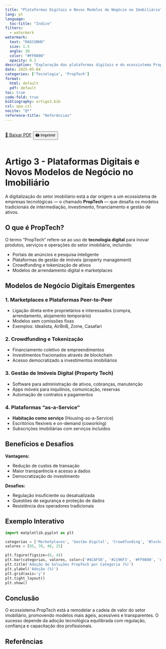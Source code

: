 ```yaml
---
title: "Plataformas Digitais e Novos Modelos de Negócio no Imobiliário"
lang: pt
language:
  toc-title: "Índice"
filters:
  - watermark
watermark:
  text: "RASCUNHO"
  size: 1.5
  angle: 30
  color: "#FF0000"
  opacity: 0.1
description: "Exploração das plataformas digitais e do ecossistema PropTech, destacando os impactos sobre intermediação, investimento, financiamento e gestão de ativos."
date: 2025-05-04
categories: ['Tecnologia', 'PropTech']
format:
  html: default
  pdf: default
toc: true
code-fold: true
bibliography: artigo3.bib
csl: apa.csl
nocite: "@*"
reference-title: "Referências"
---
```


<div style="display: flex; gap: 1rem; margin-bottom: 1rem;">
  <a href="./index.pdf" target="_blank" class="btn btn-primary">📄 Baixar PDF</a>
  <button onclick="window.print()" class="btn btn-outline-secondary">🖨️ Imprimir</button>
</div>

# Artigo 3 - Plataformas Digitais e Novos Modelos de Negócio no Imobiliário

A digitalização do setor imobiliário está a dar origem a um ecossistema de empresas tecnológicas — o chamado **PropTech** — que desafia os modelos tradicionais de intermediação, investimento, financiamento e gestão de ativos.

## O que é PropTech?

O termo “PropTech” refere-se ao uso de **tecnologia digital** para inovar produtos, serviços e operações do setor imobiliário, incluindo:

- Portais de anúncios e pesquisa inteligente
- Plataformas de gestão de imóveis (property management)
- Crowdfunding e tokenização de ativos
- Modelos de arrendamento digital e marketplaces

## Modelos de Negócio Digitais Emergentes

### 1. Marketplaces e Plataformas Peer-to-Peer

- Ligação direta entre proprietários e interessados (compra, arrendamento, alojamento temporário)
- Modelos sem comissões fixas
- Exemplos: Idealista, AirBnB, Zome, Casafari

### 2. Crowdfunding e Tokenização

- Financiamento coletivo de empreendimentos
- Investimentos fracionados através de blockchain
- Acesso democratizado a investimentos imobiliários

### 3. Gestão de Imóveis Digital (Property Tech)

- Software para administração de ativos, cobranças, manutenção
- Apps móveis para inquilinos, comunicação, reservas
- Automação de contratos e pagamentos

### 4. Plataformas "as-a-Service"

- **Habitação como serviço** (Housing-as-a-Service)
- Escritórios flexíveis e on-demand (coworking)
- Subscrições imobiliárias com serviços incluídos

## Benefícios e Desafios

**Vantagens:**

- Redução de custos de transação
- Maior transparência e acesso a dados
- Democratização do investimento

**Desafios:**

- Regulação insuficiente ou desatualizada
- Questões de segurança e proteção de dados
- Resistência dos operadores tradicionais

## Exemplo Interativo

::: {.content-visible when-format="html"}

<canvas id="graficoPropTech" width="600" height="400"></canvas>

<script src="https://cdn.jsdelivr.net/npm/chart.js"></script>
<script>
  const ctx = document.getElementById('graficoPropTech').getContext('2d');
  new Chart(ctx, {
    type: 'bar',
    data: {
      labels: ['Marketplaces', 'Gestão Digital', 'Crowdfunding', 'Blockchain'],
      datasets: [{
        label: 'Nível de Adoção no Mercado (%)',
        data: [85, 70, 40, 25],
        backgroundColor: ['#4CAF50', '#2196F3', '#FF9800', '#9C27B0']
      }]
    },
    options: {
      responsive: true,
      plugins: {
        legend: { position: 'top' },
        title: {
          display: true,
          text: 'Adoção de Soluções PropTech por Categoria'
        }
      }
    }
  });
</script>

:::

```python
import matplotlib.pyplot as plt

categorias = ['Marketplaces', 'Gestão Digital', 'Crowdfunding', 'Blockchain']
valores = [85, 70, 40, 25]

plt.figure(figsize=(6, 4))
plt.bar(categorias, valores, color=['#4CAF50', '#2196F3', '#FF9800', '#9C27B0'])
plt.title('Adoção de Soluções PropTech por Categoria (%)')
plt.ylabel('Adoção (%)')
plt.grid(axis='y')
plt.tight_layout()
plt.show()
```

## Conclusão

O ecossistema PropTech está a remodelar a cadeia de valor do setor imobiliário, promovendo modelos mais ágeis, acessíveis e transparentes. O sucesso depende da adoção tecnológica equilibrada com regulação, confiança e capacitação dos profissionais.

## Referências
